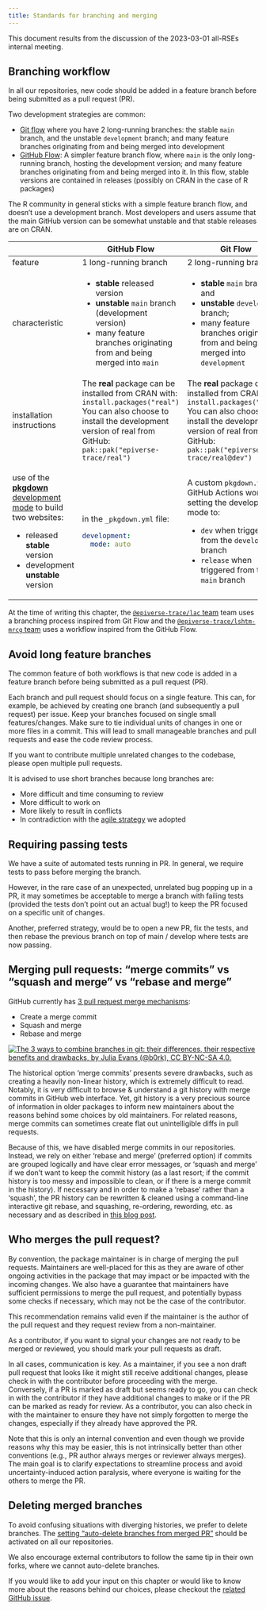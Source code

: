 ```yaml
---
title: Standards for branching and merging
---
```


This document results from the discussion of the 2023-03-01 all-RSEs internal meeting.

## Branching workflow

In all our repositories, new code should be added in a feature branch before being submitted as a pull request (PR).

Two development strategies are common:

- [Git flow](https://www.atlassian.com/git/tutorials/comparing-workflows/gitflow-workflow) where you have 2 long-running branches: the stable `main` branch, and the unstable `development` branch; and many feature branches originating from and being merged into development
- [GitHub Flow](https://githubflow.github.io/): A simpler feature branch flow, where `main` is the only long-running branch, hosting the development version; and many feature branches originating from and being merged into it. In this flow, stable versions are contained in releases (possibly on CRAN in the case of R packages)

The R community in general sticks with a simple feature branch flow, and doesn't use a development branch. Most developers and users assume that the main GitHub version can be somewhat unstable and that stable releases are on CRAN.

+----------------------------------------------------------------------------------------------------------------------------------------+-----------------------------------------------------------------------------+---------------------------------------------------------------------------------+
|                                                                                                                                        | GitHub Flow                                                                 | Git Flow                                                                        |
+========================================================================================================================================+=============================================================================+=================================================================================+
| feature                                                                                                                                | 1 long-running branch                                                       | 2 long-running branches                                                         |
+----------------------------------------------------------------------------------------------------------------------------------------+-----------------------------------------------------------------------------+---------------------------------------------------------------------------------+
| characteristic                                                                                                                         | -   **stable** released version                                             | -   **stable** `main` branch, and                                               |
|                                                                                                                                        | -   **unstable** `main` branch (development version)                        | -   **unstable** `development` branch;                                          |
|                                                                                                                                        | -   many feature branches originating from and being merged into `main`     | -   many feature branches originating from and being merged into `development`  |
+----------------------------------------------------------------------------------------------------------------------------------------+-----------------------------------------------------------------------------+---------------------------------------------------------------------------------+
| installation instructions                                                                                                              | The **real** package can be installed from CRAN with:                       | The **real** package can be installed from CRAN with:                           |
|                                                                                                                                        | `install.packages("real")`                                                  | `install.packages("real")`                                                      |
|                                                                                                                                        | You can also choose to install the development version of real from GitHub: | You can also choose to install the development version of real from GitHub:     |
|                                                                                                                                        | `pak::pak("epiverse-trace/real")`                                           | `pak::pak("epiverse-trace/real@dev")`                                           |
+----------------------------------------------------------------------------------------------------------------------------------------+-----------------------------------------------------------------------------+---------------------------------------------------------------------------------+
| use of the [**pkgdown** development mode](https://pkgdown.r-lib.org/reference/build_site.html#development-mode) to build two websites: | in the `_pkgdown.yml` file:                                                 | A custom `pkgdown.yml` GitHub Actions workflow setting the development mode to: |
|                                                                                                                                        |                                                                             |                                                                                 |
| -   released **stable** version                                                                                                        | ``` yaml                                                                    | - `dev` when triggered from the `development` branch                            |
| -   development **unstable** version                                                                                                   | development:                                                                | - `release` when triggered from the `main` branch                               |
|                                                                                                                                        |   mode: auto                                                                |                                                                                 |
|                                                                                                                                        | ```                                                                         |                                                                                 |
+----------------------------------------------------------------------------------------------------------------------------------------+-----------------------------------------------------------------------------+---------------------------------------------------------------------------------+

At the time of writing this chapter, the [`@epiverse-trace/lac` team](https://github.com/orgs/epiverse-trace/teams/lac) team uses a branching process inspired from Git Flow and the [`@epiverse-trace/lshtm-mrcg` team](https://github.com/orgs/epiverse-trace/teams/lshtm-mrcg) uses a workflow inspired from the GitHub Flow.

## Avoid long feature branches

The common feature of both workflows is that new code is added in a feature branch before being submitted as a pull request (PR).

Each branch and pull request should focus on a single feature. This can, for example, be achieved by creating one branch (and subsequently a pull request) per issue. Keep your branches focused on single small features/changes. Make sure to tie individual units of changes in one or more files in a commit. This will lead to small manageable branches and pull requests and ease the code review process.

If you want to contribute multiple unrelated changes to the codebase, please open multiple pull requests.

It is advised to use short branches because long branches are:

- More difficult and time consuming to review
- More difficult to work on
- More likely to result in conflicts
- In contradiction with the [agile strategy](principles.qmd#lean-and-agile-collaboration-framework) we adopted

## Requiring passing tests

We have a suite of automated tests running in PR. In general, we require tests to pass before merging the branch.

However, in the rare case of an unexpected, unrelated bug popping up in a PR, it may sometimes be acceptable to merge a branch with failing tests (provided the tests don't point out an actual bug!) to keep the PR focused on a specific unit of changes.

Another, preferred strategy, would be to open a new PR, fix the tests, and then rebase the previous branch on top of main / develop where tests are now passing.

<!-- TODO: add schematic representation of fixing in another PR and rebasing -->

## Merging pull requests: "merge commits" vs "squash and merge" vs "rebase and merge"

GitHub currently has [3 pull request merge mechanisms](https://docs.github.com/en/repositories/configuring-branches-and-merges-in-your-repository/configuring-pull-request-merges/about-merge-methods-on-github):

- Create a merge commit
- Squash and merge
- Rebase and merge

[![The 3 ways to combine branches in git: their differences, their respective benefits and drawbacks, by Julia Evans (@b0rk), CC BY-NC-SA 4.0.](https://wizardzines.com/images/uploads/combining-branches.png)](https://wizardzines.com/comics/combining-branches/)

The historical option 'merge commits' presents severe drawbacks, such as creating a heavily non-linear history, which is extremely difficult to read. Notably, it is very difficult to browse & understand a git history with merge commits in GitHub web interface. Yet, git history is a very precious source of information in older packages to inform new maintainers about the reasons behind some choices by old maintainers.
For related reasons, merge commits can sometimes create flat out unintelligible diffs in pull requests.

Because of this, we have disabled merge commits in our repositories.
Instead, we rely on either 'rebase and merge' (preferred option) if commits are grouped logically and have clear error messages, or 'squash and merge' if we don't want to keep the commit history (as a last resort; if the commit history is too messy and impossible to clean, or if there is a merge commit in the history).
If necessary and in order to make a 'rebase' rather than a 'squash', the PR history can be rewritten & cleaned using a command-line interactive git rebase, and squashing, re-ordering, rewording, etc. as necessary and as described in [this blog post](https://github.blog/2022-06-30-write-better-commits-build-better-projects/).

## Who merges the pull request?

By convention, the package maintainer is in charge of merging the pull requests.
Maintainers are well-placed for this as they are aware of other ongoing activities in the package that may impact or be impacted with the incoming changes.
We also have a guarantee that maintainers have sufficient permissions to merge the pull request, and potentially bypass some checks if necessary, which may not be the case of the contributor.

This recommendation remains valid even if the maintainer is the author of the pull request and they request review from a non-maintainer.

As a contributor, if you want to signal your changes are not ready to be merged or reviewed, you should mark your pull requests as draft.

In all cases, communication is key.
As a maintainer, if you see a non draft pull request that looks like it might still receive additional changes, please check in with the contributor before proceeding with the merge.
Conversely, if a PR is marked as draft but seems ready to go, you can check in with the contributor if they have additional changes to make or if the PR can be marked as ready for review.
As a contributor, you can also check in with the maintainer to ensure they have not simply forgotten to merge the changes, especially if they already have approved the PR.

Note that this is only an internal convention and even though we provide reasons why this may be easier, this is not intrinsically better than other conventions (e.g., PR author always merges or reviewer always merges).
The main goal is to clarify expectations to streamline process and avoid uncertainty-induced action paralysis, where everyone is waiting for the others to merge the PR.

## Deleting merged branches

To avoid confusing situations with diverging histories, we prefer to delete branches.
The [setting "auto-delete branches from merged PR"](https://docs.github.com/en/repositories/configuring-branches-and-merges-in-your-repository/configuring-pull-request-merges/managing-the-automatic-deletion-of-branches) should be activated on all our repositories.

We also encourage external contributors to follow the same tip in their own forks, where we cannot auto-delete branches.

::: {.callout-tip title="Continue the discussion"}

If you would like to add your input on this chapter or would like to know more about the reasons behind our choices, please checkout the [related GitHub issue](https://github.com/epiverse-trace/blueprints/issues/6).

:::
